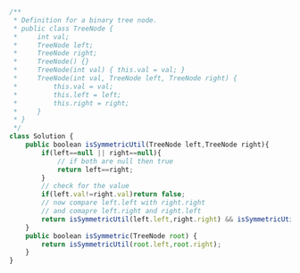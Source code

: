 ```js
/**
 * Definition for a binary tree node.
 * public class TreeNode {
 *     int val;
 *     TreeNode left;
 *     TreeNode right;
 *     TreeNode() {}
 *     TreeNode(int val) { this.val = val; }
 *     TreeNode(int val, TreeNode left, TreeNode right) {
 *         this.val = val;
 *         this.left = left;
 *         this.right = right;
 *     }
 * }
 */
class Solution {
    public boolean isSymmetricUtil(TreeNode left,TreeNode right){
        if(left==null || right==null){
            // if both are null then true
            return left==right;
        }
        // check for the value
        if(left.val!=right.val)return false;
        // now compare left.left with right.right
        // and comapre left.right and right.left
        return isSymmetricUtil(left.left,right.right) && isSymmetricUtil(left.right,right.left);
    }
    public boolean isSymmetric(TreeNode root) {
        return isSymmetricUtil(root.left,root.right);
    }
}

```